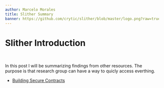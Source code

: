 ```yaml
---
author: Marcelo Morales
title: Slither Summary
banner: https://github.com/crytic/slither/blob/master/logo.png?raw=true
---
```


# Slither Introduction

<br />

In this post I will be summarizing findings from other resources. The purpose is that research group can have a way to quicly access everthing.

- [Building Secure Contracts](https://github.com/crytic/building-secure-contracts)
